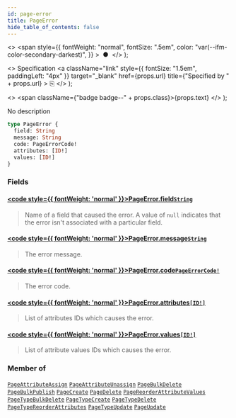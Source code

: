 ```yaml
---
id: page-error
title: PageError
hide_table_of_contents: false
---
```


  <>
    <span
      style={{
        fontWeight: "normal",
        fontSize: ".5em",
        color: "var(--ifm-color-secondary-darkest)",
      }}
    >
      &nbsp;●&nbsp;
    </span>
  </>
);

  <>
    Specification
    <a
      className="link"
      style={{ fontSize: "1.5em", paddingLeft: "4px" }}
      target="\_blank"
      href={props.url}
      title={"Specified by " + props.url}
    >
      ⎘
    </a>
  </>
);

  <>
    <span className={"badge badge--" + props.class}>{props.text}</span>
  </>
);

No description

```graphql
type PageError {
  field: String
  message: String
  code: PageErrorCode!
  attributes: [ID!]
  values: [ID!]
}
```

### Fields

#### [<code style={{ fontWeight: 'normal' }}>PageError.<b>field</b></code>](#)<Bullet />[`String`](../../../api-reference/miscellaneous/scalars/string) <Badge class="secondary" text="scalar"/> <Badge class="secondary" text="miscellaneous"/>

> Name of a field that caused the error. A value of `null` indicates that the error isn't associated with a particular field.

#### [<code style={{ fontWeight: 'normal' }}>PageError.<b>message</b></code>](#)<Bullet />[`String`](../../../api-reference/miscellaneous/scalars/string) <Badge class="secondary" text="scalar"/> <Badge class="secondary" text="miscellaneous"/>

> The error message.

#### [<code style={{ fontWeight: 'normal' }}>PageError.<b>code</b></code>](#)<Bullet />[`PageErrorCode!`](../../../api-reference/pages/enums/page-error-code) <Badge class="secondary" text="non-null"/> <Badge class="secondary" text="enum"/> <Badge class="secondary" text="pages"/>

> The error code.

#### [<code style={{ fontWeight: 'normal' }}>PageError.<b>attributes</b></code>](#)<Bullet />[`[ID!]`](../../../api-reference/miscellaneous/scalars/id) <Badge class="secondary" text="list"/> <Badge class="secondary" text="scalar"/> <Badge class="secondary" text="miscellaneous"/>

> List of attributes IDs which causes the error.

#### [<code style={{ fontWeight: 'normal' }}>PageError.<b>values</b></code>](#)<Bullet />[`[ID!]`](../../../api-reference/miscellaneous/scalars/id) <Badge class="secondary" text="list"/> <Badge class="secondary" text="scalar"/> <Badge class="secondary" text="miscellaneous"/>

> List of attribute values IDs which causes the error.

### Member of

[`PageAttributeAssign`](../../../api-reference/pages/objects/page-attribute-assign) <Badge class="secondary" text="object"/><Bullet />[`PageAttributeUnassign`](../../../api-reference/pages/objects/page-attribute-unassign) <Badge class="secondary" text="object"/><Bullet />[`PageBulkDelete`](../../../api-reference/pages/objects/page-bulk-delete) <Badge class="secondary" text="object"/><Bullet />[`PageBulkPublish`](../../../api-reference/pages/objects/page-bulk-publish) <Badge class="secondary" text="object"/><Bullet />[`PageCreate`](../../../api-reference/pages/objects/page-create) <Badge class="secondary" text="object"/><Bullet />[`PageDelete`](../../../api-reference/pages/objects/page-delete) <Badge class="secondary" text="object"/><Bullet />[`PageReorderAttributeValues`](../../../api-reference/pages/objects/page-reorder-attribute-values) <Badge class="secondary" text="object"/><Bullet />[`PageTypeBulkDelete`](../../../api-reference/pages/objects/page-type-bulk-delete) <Badge class="secondary" text="object"/><Bullet />[`PageTypeCreate`](../../../api-reference/pages/objects/page-type-create) <Badge class="secondary" text="object"/><Bullet />[`PageTypeDelete`](../../../api-reference/pages/objects/page-type-delete) <Badge class="secondary" text="object"/><Bullet />[`PageTypeReorderAttributes`](../../../api-reference/pages/objects/page-type-reorder-attributes) <Badge class="secondary" text="object"/><Bullet />[`PageTypeUpdate`](../../../api-reference/pages/objects/page-type-update) <Badge class="secondary" text="object"/><Bullet />[`PageUpdate`](../../../api-reference/pages/objects/page-update) <Badge class="secondary" text="object"/>
